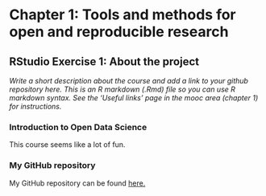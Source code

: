
# Chapter 1: Tools and methods for open and reproducible research

## RStudio Exercise 1: About the project

*Write a short description about the course and add a link to your github repository here. This is an R markdown (.Rmd) file so you can use R markdown syntax. See the 'Useful links' page in the mooc area (chapter 1) for instructions.*

### Introduction to Open Data Science
This course seems like a lot of fun.

### My GitHub repository
My GitHub repository can be found 
[here.](https://github.com/anorring/IODS-project)
